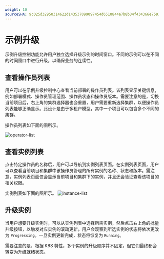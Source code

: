 ```yaml
---
weight: 10
sourceSHA: 9c025d32950314622d143537099097454d6510844a7b8b04f434366e7591142b
---
```


# 示例升级

示例升级控制功能允许用户独立选择升级示例的时间窗口。不同的示例可以在不同的时间窗口中进行升级，以确保业务的连续性。

## 查看操作员列表

用户可以在示例升级控制中心查看当前部署的操作员列表。该列表显示关键信息，例如部署模式、操作员管理范围、操作员状态和操作员版本。需要注意的是，切换当前项目后，右上角的集群选择器也会重置，用户需要重新选择集群，以便操作员列表能够正确显示。此设计是由于多租户模型，其中一个项目可以包含多个不同的集群。

操作员列表如下面的图所示。

![operator-list](./assets/operator-list.png)

## 查看实例列表

点击特定操作员的名称后，用户可以导航到实例列表页面。在实例列表页面，用户可以查看当前项目和集群中该操作员管理的所有实例的名称、状态和版本。需注意，实例列表页面仅会显示当前项目和集群下的实例，并且还会验证查看该项目的相关权限。

实例列表如下面的图所示。
![instance-list](./assets/instance-list.png)

## 升级实例

当用户想要升级实例时，可以从实例列表中选择所需实例，然后点击右上角的批量升级按钮，以触发对应实例的滚动更新。用户会观察到所选实例的状态将依次更改为 `Progressing`。一旦实例更新完成，状态将恢复为 `Running`。

需要注意的是，根据 K8S 特性，多个实例的升级顺序并不固定，但它们最终都会转变为升级就绪状态。
